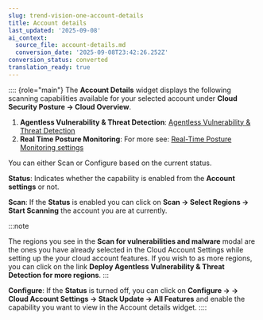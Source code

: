 ```yaml
---
slug: trend-vision-one-account-details
title: Account details
last_updated: '2025-09-08'
ai_context:
  source_file: account-details.md
  conversion_date: '2025-09-08T23:42:26.252Z'
conversion_status: converted
translation_ready: true
---
```


:::: {role="main"}
The **Account Details** widget displays the following scanning capabilities available for your selected account under **Cloud Security Posture → Cloud Overview**.

1.  **Agentless Vulnerability & Threat Detection**: [Agentless Vulnerability & Threat Detection](agentless-vulnerability-threat.mdx)
2.  **Real Time Posture Monitoring**: For more see: [Real-Time Posture Monitoring settings](realtime-threat-monitor.mdx)

You can either Scan or Configure based on the current status.

**Status**: Indicates whether the capability is enabled from the **Account settings** or not.

**Scan**: If the **Status** is enabled you can click on **Scan → Select Regions → Start Scanning** the account you are at currently.

:::note

The regions you see in the **Scan for vulnerabilities and malware** modal are the ones you have already selected in the Cloud Account Settings while setting up the your cloud account features. If you wish to as more regions, you can click on the link **Deploy Agentless Vulnerability & Threat Detection for more regions**.
:::

**Configure**: If the **Status** is turned off, you can click on **Configure → → Cloud Account Settings → Stack Update → All Features** and enable the capability you want to view in the Account details widget.
::::
